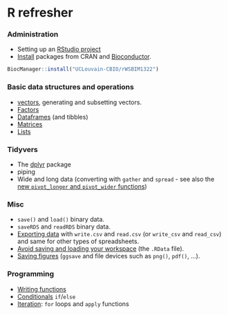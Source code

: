 # R refresher

### Administration

- Setting up an [RStudio project](https://uclouvain-cbio.github.io/WSBIM1207/sec-startr.html#getting-set-up)
- [Install](https://uclouvain-cbio.github.io/WSBIM1207/sec-startr.html#r-packages)
  packages from CRAN and
  [Bioconductor](https://uclouvain-cbio.github.io/WSBIM1207/sec-bioinfo.html#sec:bioconductor).

```r
BiocManager::install("UCLouvain-CBIO/rWSBIM1322")
```


### Basic data structures and operations

- [vectors](https://uclouvain-cbio.github.io/WSBIM1207/sec-startr.html#introduction-to-r),
  generating and subsetting vectors.
- [Factors](https://uclouvain-cbio.github.io/WSBIM1207/sec-startdata.html#factors)
- [Dataframes](https://uclouvain-cbio.github.io/WSBIM1207/sec-startr.html#introduction-to-r) (and tibbles)
- [Matrices](https://uclouvain-cbio.github.io/WSBIM1207/sec-startdata.html#matrices)
- [Lists](https://uclouvain-cbio.github.io/WSBIM1207/sec-startdata.html#lists)


### Tidyvers

- The [dplyr](https://uclouvain-cbio.github.io/WSBIM1207/sec-dplyr.html) package
- piping
- Wide and long data (converting with `gather` and `spread` - see also
  the [new `pivot_longer` and `pivot_wider`
  functions](https://tidyr.tidyverse.org/dev/articles/pivot.html))

### Misc

- `save()` and `load()` binary data.
- `saveRDS` and `readRDS` binary data.
- [Exporting
  data](https://uclouvain-cbio.github.io/WSBIM1207/sec-dplyr.html#exporting-data-1)
  with `write.csv` and `read.csv` (or `write_csv` and `read_csv`) and
  same for other types of spreadsheets.
- [Avoid saving and loading your
  workspace](https://uclouvain-cbio.github.io/WSBIM1207/sec-startr.html#getting-set-up)
  (the `.RData` file).
- [Saving
  figures](https://uclouvain-cbio.github.io/WSBIM1207/sec-vis.html#exporting-plots)
  (`ggsave` and file devices such as `png()`, `pdf()`, ...).

### Programming

- [Writing
  functions](https://uclouvain-cbio.github.io/WSBIM1207/sec-prog.html#writing-new-functions)
- [Conditionals](https://uclouvain-cbio.github.io/WSBIM1207/sec-prog.html#conditionals)
  `if`/`else`
- [Iteration](https://uclouvain-cbio.github.io/WSBIM1207/sec-prog.html#iteration):
  `for` loops and `apply` functions
